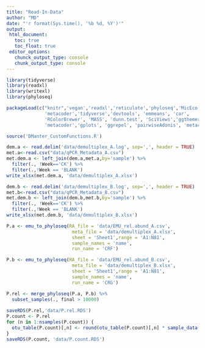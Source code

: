 ```yaml
---
title: "Read-In-Data"
author: "MD"
date: "'r format(Sys.time(), '%b %d, %Y')'"
output: 
 html_document:
   toc: true
   toc_float: true
 editor_options:
   chunck_output_type: console
   chunk_output_type: console
---
```


```r
library(tidyverse)
library(readxl)
library(writexl)
library(phyloseq)

packageLoad(c("knitr",'vegan','readxl','reticulate','phyloseq','MicEco', 'egg',
              'metacoder','tidyverse','devtools', 'emmeans', 'car',
              'RColorBrewer', 'MASS', 'dunn.test', 'SciViews','ggthemes',
              'metacoder','gplots', 'ggrepel', 'pairwiseAdonis', 'metacoder','gplots', 'ggrepel', 'pairwiseAdonis','microbiomeMarker', 'DESeq2', 'ggplot2'))

source('DManter_CustomFunctions.R')

```

```r
dem.a <- read.delim('data/demultiplex_A.log', sep=',', header = TRUE) 
met.a<-read.csv("data/qPCR_Metadata_A.csv")
met.dem.a <- left_join(dem.a,met.a,by='sample') %>% 
  filter(., !Week=='CK') %>% 
  filter(.,!Week == 'BLANK')
write_xlsx(met.dem.a, 'data/demultiplex_A.xlsx')

dem.b <- read.delim('data/demultiplex_B.log', sep=',', header = TRUE)
met.b<-read.csv("data/qPCR_Metadata_B.csv")
met.dem.b <- left_join(dem.b,met.b,by='sample') %>% 
  filter(., !Week=='CK') %>% 
  filter(.,!Week == 'BLANK')
write_xlsx(met.dem.b, 'data/demultiplex_B.xlsx')
```

```r
P.a <- emu_to_phyloseq(RA_file = 'data/EMU_rel.abund_A.csv',
                        meta_file = 'data/demultiplex_A.xlsx',
                        sheet = 'Sheet1',range = 'A1:N81',
                        sample_names = 'name',
                        run_name = 'CRF')

P.b <- emu_to_phyloseq(RA_file = 'data/EMU_rel.abund_B.csv',
                        meta_file = 'data/demultiplex_B.xlsx',
                        sheet = 'Sheet1',range = 'A1:N81',
                        sample_names = 'name',
                        run_name = 'CRG')

P.rel <- merge_phyloseq(P.a, P.b) %>% 
  subset_samples(., final > 10000)
  
saveRDS(P.rel,'data/P.rel.RDS')
P.count <- P.rel 
for (n in 1:nsamples(P.count)) {
  otu_table(P.count)[,n] <- round(otu_table(P.count)[,n] * sample_data(P.count)$final[n], 0)
}
saveRDS(P.count, 'data/P.count.RDS')
```
